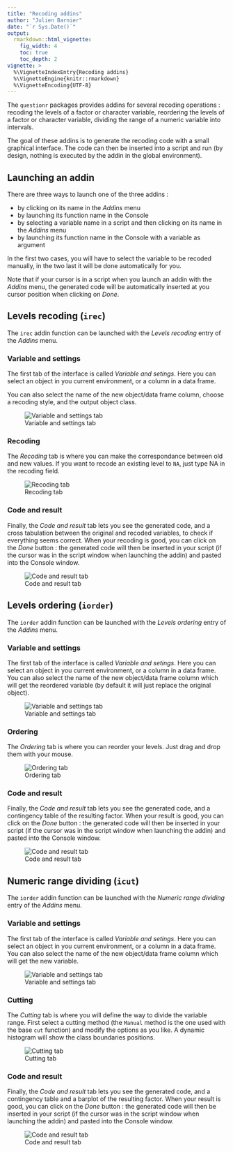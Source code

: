 ```yaml
---
title: "Recoding addins"
author: "Julien Barnier"
date: "`r Sys.Date()`"
output: 
  rmarkdown::html_vignette:
    fig_width: 4
    toc: true
    toc_depth: 2
vignette: >
  %\VignetteIndexEntry{Recoding addins}
  %\VignetteEngine{knitr::rmarkdown}
  %\VignetteEncoding{UTF-8}
---
```


The `questionr` packages provides addins for several recoding operations : recoding the levels of a factor or character variable, reordering the levels of a factor or character variable, dividing the range of a numeric variable into intervals.

The goal of these addins is to generate the recoding code with a small graphical interface. The code can then be inserted into a script and run (by design, nothing is executed by the addin in the global environment).


## Launching an addin

There are three ways to launch one of the three addins :

- by clicking on its name in the *Addins* menu
- by launching its function name in the Console
- by selecting a variable name in a script and then clicking on its name in the *Addins* menu
- by launching its function name in the Console with a variable as argument

In the first two cases, you will have to select the variable to be recoded manually, in the two last it will be done automatically for you.

Note that if your cursor is in a script when you launch an addin with the *Addins* menu, the generated code will be automatically inserted at you cursor position when clicking on *Done*.

## Levels recoding (`irec`)

The `irec` addin function can be launched with the *Levels recoding* entry of the *Addins* menu.

### Variable and settings


The first tab of the interface is called *Variable and setings*. Here you can select an object in you current environment, or a column in a data frame.

You can also select the name of the new object/data frame column, choose a recoding style, and the output object class.

![Variable and settings tab](https://raw.githubusercontent.com/juba/questionr/master/resources/screenshots/irec_1.png)

### Recoding

The *Recoding* tab is where you can make the correspondance between old and new values. If you want to recode an existing level to `NA`, just type NA in the recoding field.

![Recoding tab](https://raw.githubusercontent.com/juba/questionr/master/resources/screenshots/irec_2.png)


### Code and result


Finally, the *Code and result* tab lets you see the generated code, and a cross tabulation between the original and recoded variables, to check if everything seems correct. When your recoding is good, you can click on the *Done* button : the generated code will then be inserted in your script (if the cursor was in the script window when launching the addin) and pasted into the Console window.

![Code and result tab](https://raw.githubusercontent.com/juba/questionr/master/resources/screenshots/irec_3.png)

## Levels ordering (`iorder`)

The `iorder` addin function can be launched with the *Levels ordering* entry of the *Addins* menu.

### Variable and settings


The first tab of the interface is called *Variable and setings*. Here you can select an object in you current environment, or a column in a data frame. You can also select the name of the new object/data frame column which will get the reordered variable (by default it will just replace the original object).

![Variable and settings tab](https://raw.githubusercontent.com/juba/questionr/master/resources/screenshots/iorder_1.png)

### Ordering


The *Ordering* tab is where you can reorder your levels. Just drag and drop them with your mouse.

![Ordering tab](https://raw.githubusercontent.com/juba/questionr/master/resources/screenshots/iorder_2.png)

### Code and result


Finally, the *Code and result* tab lets you see the generated code, and a contingency table of the resulting factor. When your result is good, you can click on the *Done* button : the generated code will then be inserted in your script (if the cursor was in the script window when launching the addin) and pasted into the Console window.

![Code and result tab](https://raw.githubusercontent.com/juba/questionr/master/resources/screenshots/iorder_3.png)



## Numeric range dividing (`icut`)

The `iorder` addin function can be launched with the *Numeric range dividing* entry of the *Addins* menu.

### Variable and settings


The first tab of the interface is called *Variable and setings*. Here you can select an object in you current environment, or a column in a data frame. You can also select the name of the new object/data frame column which will get the new variable.

![Variable and settings tab](https://raw.githubusercontent.com/juba/questionr/master/resources/screenshots/icut_1.png)

### Cutting


The *Cutting* tab is where you will define the way to divide the variable range. First select a cutting method (the `Manual` method is the one used with the base `cut` function) and modify the options as you like. A dynamic histogram will show the class boundaries positions.

![Cutting tab](https://raw.githubusercontent.com/juba/questionr/master/resources/screenshots/icut_2.png)


### Code and result


Finally, the *Code and result* tab lets you see the generated code, and a contingency table and a barplot of the resulting factor. When your result is good, you can click on the *Done* button : the generated code will then be inserted in your script (if the cursor was in the script window when launching the addin) and pasted into the Console window.

![Code and result tab](https://raw.githubusercontent.com/juba/questionr/master/resources/screenshots/icut_3.png)


